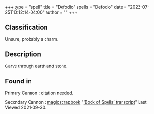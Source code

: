 +++
type = "spell"
title = "Defodio"
spells = "Defodio"
date = "2022-07-25T10:12:14-04:00"
author = ""
+++

## Classification

Unsure, probably a charm.

## Description

Carve through earth and stone.

## Found in

Primary Cannon
:   citation needed.

Secondary Cannon
:   [magicscrapbook](https://magicscrapbook.tumblr.com/)
    "[‘Book of Spells’ transcript](https://magicscrapbook.tumblr.com/post/162085200042/book-of-spells-transcript)"
    Last Viewed 2021-09-30.
